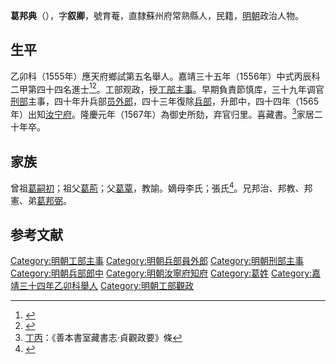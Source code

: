 {{明清人物信息框
| 姓名 = 葛邦典
| 原名 =
| 圖片名稱= 
| 圖片大小 =
| 圖片說明 = 
| 最高職務 =
| 國家 = 大明 
| 爵位 =
| 籍貫 = 直隸蘇州府常熟縣
| 族裔 = 
| 字號 = 
| 諡號 =
| 出生日期 = 庚辰年二月二十四日
| 出生地點 = 
| 逝世日期 = 卒年不詳 
| 逝世地點 =
| 墓葬 =
| 配偶 = 娶陳氏，贈安人；继娶张氏，封安人
| 親屬 = （子）大谟、大訓、大雅；弟[[葛邦弼|葛邦弼]]
| 出身 =
* 嘉靖三十四年乙卯科舉人
* 嘉靖三十五年丙辰科進士出身
| 經歷 =
| 著作 =  
}}
'''葛邦典'''（{{bd|1520年||？|catIdx=}}），字'''叙卿'''，號育菴，直隸蘇州府常熟縣人，民籍，[[明朝|明朝]]政治人物。

== 生平 ==
乙卯科（1555年）應天府鄉試第五名舉人。嘉靖三十五年（1556年）中式丙辰科<!---會試第二百一名--->二甲第四十四名進士<ref>{{Cite book|title=《皇明贡举考》卷五|author=[[张朝瑞|张朝瑞]]|publisher=《续修四库全书》史部第828册|year=|isbn=|location=|pages=}}</ref><ref>{{Cite book|title=贡举志五种 上|author=鲁小俊，江俊伟著|publisher=武汉大学出版社|year=2009|isbn=978-7-307-07043-1|location=武汉|pages=}}</ref>。工部观政，授[[工部|工部]][[主事|主事]]。早期負責節慎库，三十九年调官[[刑部|刑部]]主事，四十年升兵部[[员外郎|员外郎]]，四十三年復除[[兵部|兵部]]，升郎中，四十四年（1565年）出知[[汝宁府|汝宁府]]。隆慶元年（1567年）為御史所劾，弃官归里。喜藏書。<ref>[[丁丙|丁丙]]：《善本書室藏書志·貞觀政要》條</ref>家居二十年卒。

== 家族 ==
曾祖[[葛嗣初|葛嗣初]]；祖父[[葛荊|葛荊]]；父[[葛覃|葛覃]]，教諭。嫡母李氏；張氏<ref>{{Cite book|title=天一阁藏明代科举录选刊 登科录 点校本|author=龚延明主编|publisher=宁波出版社|year=2016|isbn=978-7-5526-2320-8|location=宁波|pages=|quote=《天一閣藏明代科舉錄選刊.登科錄》之《嘉靖三十五年丙辰科登科錄》}}</ref>。兄邦治、邦教、邦憲、弟[[葛邦弼|葛邦弼]]。

==参考文献==
{{reflist}}

{{嘉靖三十五年丙辰科殿試金榜}}

{{DEFAULTSORT:Ge葛}}
[[Category:明朝工部主事|Category:明朝工部主事]]
[[Category:明朝兵部員外郎|Category:明朝兵部員外郎]]
[[Category:明朝刑部主事|Category:明朝刑部主事]]
[[Category:明朝兵部郎中|Category:明朝兵部郎中]]
[[Category:明朝汝寧府知府|Category:明朝汝寧府知府]]
[[Category:葛姓|Category:葛姓]]
[[Category:嘉靖三十四年乙卯科舉人|Category:嘉靖三十四年乙卯科舉人]]
[[Category:明朝工部觀政|Category:明朝工部觀政]]